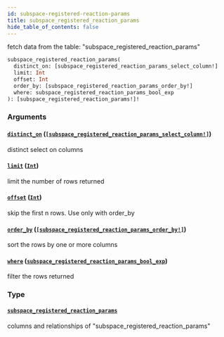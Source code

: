 ```yaml
---
id: subspace-registered-reaction-params
title: subspace_registered_reaction_params
hide_table_of_contents: false
---
```


fetch data from the table: "subspace_registered_reaction_params"

```graphql
subspace_registered_reaction_params(
  distinct_on: [subspace_registered_reaction_params_select_column!]
  limit: Int
  offset: Int
  order_by: [subspace_registered_reaction_params_order_by!]
  where: subspace_registered_reaction_params_bool_exp
): [subspace_registered_reaction_params!]!
```

### Arguments

#### [`distinct_on`](#) ([`[subspace_registered_reaction_params_select_column!]`](/07-graphql/enums/subspace-registered-reaction-params-select-column))

distinct select on columns

#### [`limit`](#) ([`Int`](/07-graphql/scalars/int))

limit the number of rows returned

#### [`offset`](#) ([`Int`](/07-graphql/scalars/int))

skip the first n rows. Use only with order_by

#### [`order_by`](#) ([`[subspace_registered_reaction_params_order_by!]`](/07-graphql/inputs/subspace-registered-reaction-params-order-by))

sort the rows by one or more columns

#### [`where`](#) ([`subspace_registered_reaction_params_bool_exp`](/07-graphql/inputs/subspace-registered-reaction-params-bool-exp))

filter the rows returned

### Type

#### [`subspace_registered_reaction_params`](/07-graphql/objects/subspace-registered-reaction-params)

columns and relationships of "subspace_registered_reaction_params"
